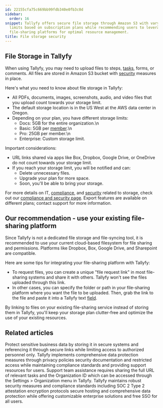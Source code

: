 ```yaml
---
id: 22155cfa75c669bb99fdb340e0fb3c0d
sidebar:
  order: 16
snippet: Tallyfy offers secure file storage through Amazon S3 with varying storage
  limits based on subscription plans while recommending users to leverage existing
  file-sharing platforms for optimal resource management.
title: File storage security
---
```


## File Storage in Tallyfy

When using Tallyfy, you may need to upload files to steps, [tasks](/products/pro/tracking-and-tasks/tasks/), forms, or comments. All files are stored in Amazon S3 bucket with [security](/products/pro/compliance/) measures in place.

Here's what you need to know about file storage in Tallyfy:

- All PDFs, documents, images, screenshots, audio, and video files that you upload count towards your storage limit.
- The default storage location is in the US West at the AWS data center in Oregon.
- Depending on your plan, you have different storage limits:
  - Docs: 5GB for the entire organization.\n
  - Basic: 5GB per [member](/products/pro/documenting/members/).\n
  - Pro: 25GB per member.\n
  - Enterprise: Custom storage limit.

Important considerations:

- URL links shared via apps like Box, Dropbox, Google Drive, or OneDrive do not count towards your storage limit.
- If you reach your storage limit, you will be notified and can:
  - Delete unnecessary files.
  - Upgrade your plan for more space.
  - Soon, you'll be able to bring your storage.

For more details on IT, [compliance](/products/pro/compliance/), and [security](/products/pro/compliance/) related to storage, check out our [compliance and security page](https://tallyfy.com/legal/compliance-security/). Export features are available on different plans; contact support for more information.

## Our recommendation - use your existing file-sharing platform

Since Tallyfy is not a dedicated file storage and file-syncing tool, it is recommended to use your current cloud-based filesystem for file sharing and permissions. Platforms like Dropbox, Box, Google Drive, and Sharepoint are compatible.

Here are some tips for integrating your file-sharing platform with Tallyfy:

- To request files, you can create a unique "file request link" in most file-sharing systems and share it with others. Tallyfy won't see the files uploaded through this link.
- In other cases, you can specify the folder or path in your file-sharing platform where you want the file to be uploaded. Then, grab the link to the file and paste it into a Tallyfy text [field](/products/pro/tracking-and-tasks/tasks/what-are-form-fields-in-tallyfy/).

By linking to files on your existing file-sharing service instead of storing them in Tallyfy, you'll keep your storage plan clutter-free and optimize the use of your existing resources.


## Related articles
<CardGrid>
<LinkTitleCard header="<b>Tracking And Tasks > Protect sensitive data</b>" href="/products/pro/tracking-and-tasks/how-can-i-protect-sensitive-data-in-tallyfy/" > Protect sensitive business data by storing it in secure systems and referencing it through secure links while limiting access to authorized personnel only. </LinkTitleCard>
<LinkTitleCard header="<b>Terms Legals > Tallyfy's privacy policy</b>" href="/products/pro/miscellaneous/terms-legals/where-can-i-find-tallyfys-privacy-policy/" > Tallyfy implements comprehensive data protection measures through privacy policies security documentation and restricted access while maintaining compliance standards and providing support resources for users. </LinkTitleCard>
<LinkTitleCard header="<b>Support > Provide necessary info to Tallyfy's support team</b>" href="/products/pro/miscellaneous/support/how-to-provide-necessary-info-to-tallyfy-support/" > Support team assistance requires sharing the full URL of relevant tasks and the Organization ID which can be accessed through the Settings > Organization menu in Tallyfy. </LinkTitleCard>
<LinkTitleCard header="<b>Miscellaneous > Terms & legals</b>" href="/products/pro/miscellaneous/terms-legals/" > Tallyfy maintains robust security measures and compliance standards including SOC 2 Type 2 attestation encryption protocols secure hosting and comprehensive data protection while offering customizable enterprise solutions and free SSO for all users. </LinkTitleCard>
</CardGrid>